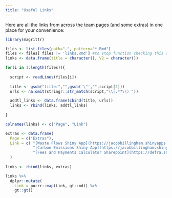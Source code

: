 ```yaml
---
title: "Useful Links"
---
```


Here are all the links from across the team pages (and some extras) in one place for your convenience:
    
```r

library(magrittr)

files <- list.files(path=".", pattern="*.Rmd")
files <- files[ files != 'links.Rmd'] #to stop function checking this script
links <- data.frame(title = character(), V2 = character())

for(i in 1:length(files)){
  
  script <- readLines(files[i])
  
  title <- gsub("title:","",gsub('\"',"",script[2]))
  urls <- na.omit(stringr::str_match(script,"\\[.*?\\) "))

  addtl_links <- data.frame(cbind(title, urls)) 
  links <- rbind(links, addtl_links)
  
}

colnames(links) <- c("Page", "Link")

extras <- data.frame(
  Page = c("Extras"),
  Link = c( "[Waste Flows Shiny App](https://jacobbillingham.shinyapps.io/WasteFlows/)",
            "[Carbon Emissions Shiny App](https://jacobbillingham.shinyapps.io/CarbonVisualisations/)",
            "[Fees and Payments Calculator Sharepoint](https://defra.sharepoint.com/teams/Team1478/Extended%20Producer%20Responsibility%20for%20Packaging/Forms/AllItems.aspx?OR=Teams%2DHL&CT=1684860172742&clickparams=eyJBcHBOYW1lIjoiVGVhbXMtRGVza3RvcCIsIkFwcFZlcnNpb24iOiIyNy8yMzA0MDIwMjcwNSIsIkhhc0ZlZGVyYXRlZFVzZXIiOmZhbHNlfQ%3D%3D&id=%2Fteams%2FTeam1478%2FExtended%20Producer%20Responsibility%20for%20Packaging%2F15%20Fees%20and%20Payments%20Calculator%20%28FPC%29&viewid=ec0dda87%2Dc649%2D45d1%2Da9f9%2D150ad0e349b4)")
  )
  
links <- rbind(links, extras)

links %>% 
  dplyr::mutate(
    Link = purrr::map(Link, gt::md)) %>%
    gt::gt()
  

```
